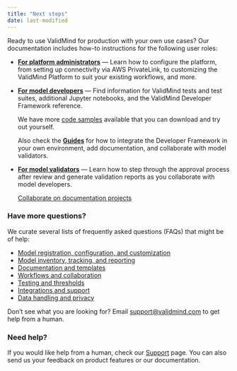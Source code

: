 ```yaml
---
title: "Next steps"
date: last-modified
---
```


Ready to use ValidMind for production with your own use cases? Our documentation includes how-to instructions for the following user roles:

- [**For platform administrators**](guides.qmd) — Learn how to configure the platform, from setting up connectivity via AWS PrivateLink, to customizing the ValidMind Platform to suit your existing workflows, and more. 

- [**For model developers**](get-started-developer-framework.qmd) — Find information for ValidMind tests and test suites, additional Jupyter notebooks, and the ValidMind Developer Framework reference.

   We have more [code samples](samples-jupyter-notebooks.qmd) available that you can download and try out yourself.

   Also check the [**Guides**](guides.qmd) for how to integrate the Developer Framework in your own environment, add documentation, and collaborate with model validators.

- [**For model validators**](guides.qmd) — Learn how to step through the approval process after review and generate validation reports as you collaborate with model developers.

   [Collaborate on documentation projects](collaborate-on-documentation-projects.qmd)

### Have more questions?

We curate several lists of frequently asked questions (FAQs) that might be of help: 

- [Model registration, configuration, and customization](faq-models.qmd)
- [Model inventory, tracking, and reporting](faq-inventory.qmd)
- [Documentation and templates](faq-documentation.qmd)
- [Workflows and collaboration](faq-workflows.qmd)
- [Testing and thresholds](faq-testing.qmd)
- [Integrations and support](faq-integrations.qmd)
- [Data handling and privacy](faq-privacy.qmd)

Don't see what you are looking for? Email [support@validmind.com](mailto:support@validmind.com) to get help from a human.

### Need help?

If you would like help from a human, check our [Support](support.qmd) page. You can also send us your feedback on product features or our documentation.
